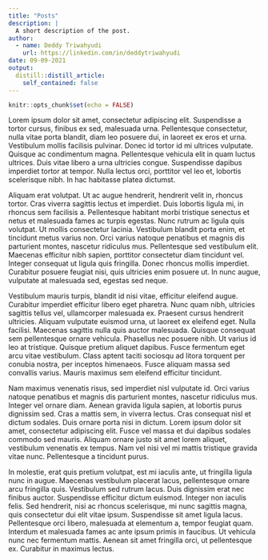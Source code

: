 ```yaml
---
title: "Posts"
description: |
  A short description of the post.
author:
  - name: Deddy Triwahyudi
    url: https://linkedin.com/in/deddytriwahyudi
date: 09-09-2021
output:
  distill::distill_article:
    self_contained: false
---
```



```r
knitr::opts_chunk$set(echo = FALSE)
```

Lorem ipsum dolor sit amet, consectetur adipiscing elit. Suspendisse a tortor cursus, finibus ex sed, malesuada urna. Pellentesque consectetur, nulla vitae porta blandit, diam leo posuere dui, in laoreet ex eros et urna. Vestibulum mollis facilisis pulvinar. Donec id tortor id mi ultrices vulputate. Quisque ac condimentum magna. Pellentesque vehicula elit in quam luctus ultrices. Duis vitae libero a urna ultricies congue. Suspendisse dapibus imperdiet tortor at tempor. Nulla lectus orci, porttitor vel leo et, lobortis scelerisque nibh. In hac habitasse platea dictumst.

Aliquam erat volutpat. Ut ac augue hendrerit, hendrerit velit in, rhoncus tortor. Cras viverra sagittis lectus et imperdiet. Duis lobortis ligula mi, in rhoncus sem facilisis a. Pellentesque habitant morbi tristique senectus et netus et malesuada fames ac turpis egestas. Nunc rutrum ac ligula quis volutpat. Ut mollis consectetur lacinia. Vestibulum blandit porta enim, et tincidunt metus varius non. Orci varius natoque penatibus et magnis dis parturient montes, nascetur ridiculus mus. Pellentesque sed vestibulum elit. Maecenas efficitur nibh sapien, porttitor consectetur diam tincidunt vel. Integer consequat ut ligula quis fringilla. Donec rhoncus mollis imperdiet. Curabitur posuere feugiat nisi, quis ultricies enim posuere ut. In nunc augue, vulputate at malesuada sed, egestas sed neque.

Vestibulum mauris turpis, blandit id nisi vitae, efficitur eleifend augue. Curabitur imperdiet efficitur libero eget pharetra. Nunc quam nibh, ultricies sagittis tellus vel, ullamcorper malesuada ex. Praesent cursus hendrerit ultricies. Aliquam vulputate euismod urna, ut laoreet ex eleifend eget. Nulla facilisi. Maecenas sagittis nulla quis auctor malesuada. Quisque consequat sem pellentesque ornare vehicula. Phasellus nec posuere nibh. Ut varius id leo at tristique. Quisque pretium aliquet dapibus. Fusce fermentum eget arcu vitae vestibulum. Class aptent taciti sociosqu ad litora torquent per conubia nostra, per inceptos himenaeos. Fusce aliquam massa sed convallis varius. Mauris maximus sem eleifend efficitur tincidunt.

Nam maximus venenatis risus, sed imperdiet nisl vulputate id. Orci varius natoque penatibus et magnis dis parturient montes, nascetur ridiculus mus. Integer vel ornare diam. Aenean gravida ligula sapien, at lobortis purus dignissim sed. Cras a mattis sem, in viverra lectus. Cras consequat nisl et dictum sodales. Duis ornare porta nisi in dictum. Lorem ipsum dolor sit amet, consectetur adipiscing elit. Fusce vel massa et dui dapibus sodales commodo sed mauris. Aliquam ornare justo sit amet lorem aliquet, vestibulum venenatis ex tempus. Nam vel nisi vel mi mattis tristique gravida vitae nunc. Pellentesque a tincidunt purus.

In molestie, erat quis pretium volutpat, est mi iaculis ante, ut fringilla ligula nunc in augue. Maecenas vestibulum placerat lacus, pellentesque ornare arcu fringilla quis. Vestibulum sed rutrum lacus. Duis dignissim erat nec finibus auctor. Suspendisse efficitur dictum euismod. Integer non iaculis felis. Sed hendrerit, nisi ac rhoncus scelerisque, mi nunc sagittis magna, quis consectetur dui elit vitae ipsum. Suspendisse sit amet ligula lacus. Pellentesque orci libero, malesuada at elementum a, tempor feugiat quam. Interdum et malesuada fames ac ante ipsum primis in faucibus. Ut vehicula nunc nec fermentum mattis. Aenean sit amet fringilla orci, ut pellentesque ex. Curabitur in maximus lectus.